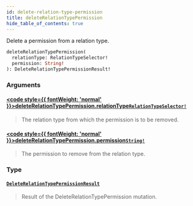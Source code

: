 ```yaml
---
id: delete-relation-type-permission
title: deleteRelationTypePermission
hide_table_of_contents: true
---
```








Delete a permission from a relation type.

```graphql
deleteRelationTypePermission(
  relationType: RelationTypeSelector!
  permission: String!
): DeleteRelationTypePermissionResult!
```


### Arguments

#### [<code style={{ fontWeight: 'normal' }}>deleteRelationTypePermission.<b>relationType</b></code>](#)<Bullet />[`RelationTypeSelector!`](/docs/v1/directory-api-reference/schema/relation-types/inputs/relation-type-selector) <Badge class="secondary" text="non-null"/> <Badge class="secondary" text="input"/> <Badge class="secondary" text="relation-types"/>
> The relation type from which the permission is to be removed.
> 

#### [<code style={{ fontWeight: 'normal' }}>deleteRelationTypePermission.<b>permission</b></code>](#)<Bullet />[`String!`](/docs/v1/directory-api-reference/schema/common/scalars/string) <Badge class="secondary" text="non-null"/> <Badge class="secondary" text="scalar"/> <Badge class="secondary" text="common"/>
> The permission to remove from the relation type.
> 

### Type

#### [`DeleteRelationTypePermissionResult`](/docs/v1/directory-api-reference/schema/permissions/objects/delete-relation-type-permission-result) <Badge class="secondary" text="object"/> <Badge class="secondary" text="permissions"/>
> Result of the DeleteRelationTypePermission mutation.
> 





